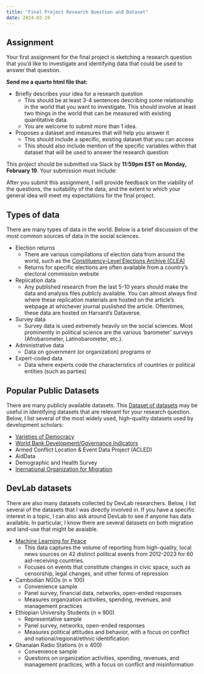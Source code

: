 ```yaml
---
title: "Final Project Research Question and Dataset"
date: 2024-02-19
---
```


## Assignment 

Your first assignment for the final project is sketching a research question that you'd like to investigate and identifying data that could be used to answer that question. 

**Send me a quarto html file that:**

- Briefly describes your idea for a research question
  + This should be at least 3-4 sentences describing some relationship in the world that you want to investigate. This should involve at least two things in the world that can be measured with existing quantitative data.
  + You are welcome to submit more than 1 idea. 
- Proposes a dataset and measures that will help you answer it
  + This should include a specific, existing dataset that you can access
  + This should also include mention of the specific variables within that dataset that will be used to answer the research question

This project should be submitted via Slack by **11:59pm EST on Monday, February 19**. Your submission must include:

After you submit this assignment, I will provide feedback on the viability of the questions, the suitability of the data, and the extent to which your general idea will meet my expectations for the final project.


## Types of data

There are many types of data in the world. Below is a brief discussion of the most common sources of data in the social sciences. 

- Election returns
  + There are various compilations of election data from around the world, such as the [Constituency-Level Elections Archive (CLEA)](https://electiondataarchive.org/)
  + Returns for specific elections are often available from a country's electoral commission website
- Replication data
  + Any published research from the last 5-10 years should make the data and analysis files publicly available. You can almost always find where these replication materials are hosted on the article's webpage at whichever journal puslished the article. Oftentimes, these data are hosted on Harvard's Dataverse.
- Survey data
  + Survey data is used extremely heavily on the social sciences. Most prominently in political science are the various 'barometer' surveys (Afrobarometer, Latinobarometer, etc.).
- Administrative data
  + Data on government (or organization) programs or 
- Expert-coded data
  + Data where experts code the characteristics of countries or political entities (such as parties) 


## Popular Public Datasets

There are many publicly available datasets. This [Dataset of datasets](https://github.com/erikgahner/PolData/blob/master/PolData.csv) may be useful in identifying datasets that are relevant for your research question. Below, I list several of the most widely used, high-quality datasets used by development scholars:

- [Varieties of Democracy](https://github.com/vdeminstitute/vdemdata)
- [World Bank Development/Governance Indicators](https://cran.r-project.org/web/packages/WDI/WDI.pdf)
- Armed Conflict Location & Event Data Project (ACLED)
- AidData
- Demographic and Health Survey
- [Inernational Organization for Migration](https://www.iom.int/data-and-research)


## DevLab datasets

There are also many datasets collected by DevLab researchers. Below, I list several of the datasets that I was directly involved in. If you have a specific interest in a topic, I can also ask around DevLab to see if anyone has data available. In particular, I know there are several datasets on both migration and land-use that might be avaiable.

- [Machine Learning for Peace](mlpeace.org)
  + This data captures the volume of reporting from high-quality, local news sources on 42 distinct political events from 2012-2023 for 60 aid-receiving countries. 
  + Focuses on events that constitute changes in civic space, such as censorship, legal changes, and other forms of repression
- Cambodian NGOs (n $\approx$ 100)
  + Convenience sample
  + Panel survey, financial data, networks, open-ended responses
  + Measures organization activities, spending, revenues, and management practices
- Ethiopian University Students (n $\approx$ 900)
  + Representative sample
  + Panel survey, networks, open-ended responses
  + Measures political attitudes and behavior, with a focus on conflict and national/regional/ethnic identification
- Ghanaian Radio Stations (n $\approx$ 400)
  + Convenience sample
  + Questions on organization activities, spending, revenues, and management practices, with a focus on conflict and misinformation



